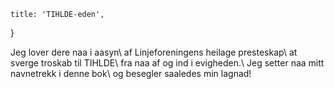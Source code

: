     title: 'TIHLDE-eden',
}

<text className="text-white text-center text-xl leading-10 font-bold">
    Jeg lover dere naa i aasyn\
    af Linjeforeningens heilage presteskap\
    at sverge troskab til TIHLDE\
    fra naa af og ind i evigheden.\
    Jeg setter naa mitt navnetrekk i denne bok\
    og besegler saaledes min lagnad!
</text>